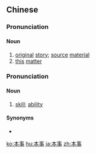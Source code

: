 ==Chinese==
{{zh-forms}}

===Pronunciation===
{{zh-pron
|m=běnshì
|c=bun2 si6
|h=pfs=pún-sṳ
|mn=pún-sū
|cat=n
}}

====Noun====
{{zh-noun}}

# [[original]] [[story]]; [[source]] [[material]] {{gloss|of a literary work}}
# [[this]] [[matter]]

===Pronunciation===
{{zh-pron
|m=běnshi
|c=bun2 si6
|md=buōng-sê̤ṳ
|cat=n
}}

====Noun====
{{zh-noun}}

# [[skill]]; [[ability]]

====Synonyms====
* {{zh-l|本領}}

{{zh-cat|Elementary}}

[[ko:本事]]
[[hu:本事]]
[[ja:本事]]
[[zh:本事]]